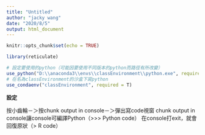 ```yaml
---
title: "Untitled"
author: "jacky wang"
date: "2020/8/5"
output: html_document
---
```


```r
knitr::opts_chunk$set(echo = TRUE)

library(reticulate)

# 設定要使用的python（可能因要使用不同版本的python而路徑有所改變）
use_python("D:\\anaconda3\\envs\\classEnvironment\\python.exe", required = T)
# 在名為classEnvironment的沙盒下寫python
use_condaenv("classEnvironment", required = T)
```

**設定**

按小齒輪－＞按chunk output in console－＞彈出寫code視窗
chunk output in console讓console可編譯Python（>>> Python code）
在console打exit，就會回復原狀（> R code）





#

```python



```

